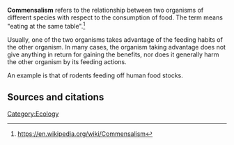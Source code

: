 '''Commensalism''' refers to the relationship between two organisms of different species with respect to the consumption of food. The term means "eating at the same table".<ref name="wp">https://en.wikipedia.org/wiki/Commensalism</ref>

Usually, one of the two organisms takes advantage of the feeding habits of the other organism. In many cases, the organism taking advantage does not give anything in return for gaining the benefits, nor does it generally harm the other organism by its feeding actions. 

An example is that of rodents feeding off human food stocks.


== Sources and citations ==
{{reflist}}


{{stub}}

[[Category:Ecology]]